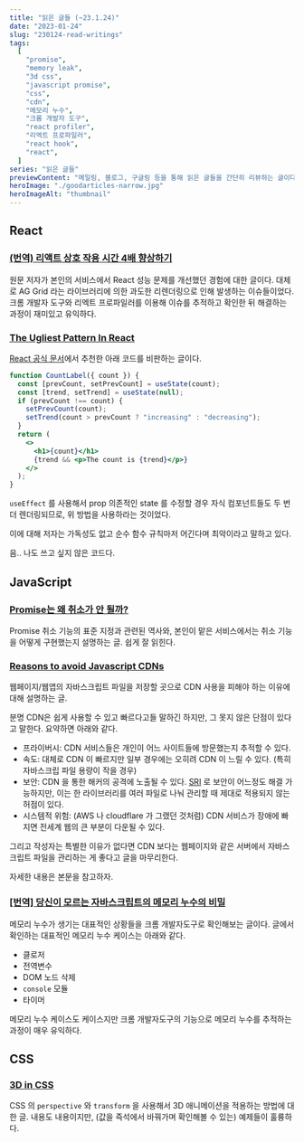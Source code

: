 ```yaml
---
title: "읽은 글들 (~23.1.24)"
date: "2023-01-24"
slug: "230124-read-writings"
tags:
  [
    "promise",
    "memory leak",
    "3d css",
    "javascript promise",
    "css",
    "cdn",
    "메모리 누수",
    "크롬 개발자 도구",
    "react profiler",
    "리엑트 프로파일러",
    "react hook",
    "react",
  ]
series: "읽은 글들"
previewContent: "메일링, 블로그, 구글링 등을 통해 읽은 글들을 간단히 리뷰하는 글이다."
heroImage: "./goodarticles-narrow.jpg"
heroImageAlt: "thumbnail"
---
```


## React

### [(번역) 리액트 상호 작용 시간 4배 향상하기](https://velog.io/@superlipbalm/improving-react-interaction-times-by-4x)

원문 저자가 본인의 서비스에서 React 성능 문제를 개선했던 경험에 대한 글이다. 대체로 AG Grid 라는 라이브러리에 의한 과도한 리렌더링으로 인해 발생하는 이슈들이었다. 크롬 개발자 도구와 리엑트 프로파일러를 이용해 이슈를 추적하고 확인한 뒤 해결하는 과정이 재미있고 유익하다.

### [The Ugliest Pattern In React](https://sebastiancarlos.com/the-ugliest-pattern-in-react-%EF%B8%8F-adjusting-state-in-response-to-rendering-e8f651fa958b)

[React 공식 문서](https://beta.reactjs.org/reference/react/useState#storing-information-from-previous-renders)에서 추천한 아래 코드를 비판하는 글이다.

```jsx
function CountLabel({ count }) {
  const [prevCount, setPrevCount] = useState(count);
  const [trend, setTrend] = useState(null);
  if (prevCount !== count) {
    setPrevCount(count);
    setTrend(count > prevCount ? "increasing" : "decreasing");
  }
  return (
    <>
      <h1>{count}</h1>
      {trend && <p>The count is {trend}</p>}
    </>
  );
}
```

`useEffect` 를 사용해서 prop 의존적인 state 를 수정할 경우 자식 컴포넌트들도 두 번 더 렌더링되므로, 위 방법을 사용하라는 것이었다.

이에 대해 저자는 가독성도 없고 순수 함수 규칙마저 어긴다며 최악이라고 말하고 있다.

음.. 나도 쓰고 싶지 않은 코드다.

## JavaScript

### [Promise는 왜 취소가 안 될까?](https://tech.kakao.com/2023/01/11/promise-cancelation-in-javascript/)

Promise 취소 기능의 표준 지정과 관련된 역사와, 본인이 맡은 서비스에서는 취소 기능을 어떻게 구현했는지 설명하는 글. 쉽게 잘 읽힌다.

### [Reasons to avoid Javascript CDNs](https://blog.wesleyac.com/posts/why-not-javascript-cdn)

웹페이지/웹앱의 자바스크립트 파일을 저장할 곳으로 CDN 사용을 피해야 하는 이유에 대해 설명하는 글.

분명 CDN은 쉽게 사용할 수 있고 빠르다고들 말하긴 하지만, 그 못지 않은 단점이 있다고 말한다. 요약하면 아래와 같다.

- 프라이버시: CDN 서비스들은 개인이 어느 사이트들에 방문했는지 추적할 수 있다.
- 속도: 대체로 CDN 이 빠르지만 일부 경우에는 오히려 CDN 이 느릴 수 있다. (특히 자바스크립 파일 용량이 작을 경우)
- 보안: CDN 을 통한 해커의 공격에 노출될 수 있다. [SRI](https://developer.mozilla.org/en-US/docs/Web/Security/Subresource_Integrity) 로 보안이 어느정도 해결 가능하지만, 이는 한 라이브러리를 여러 파일로 나눠 관리할 때 제대로 적용되지 않는 허점이 있다.
- 시스템적 위험: (AWS 나 cloudflare 가 그랬던 것처럼) CDN 서비스가 장애에 빠지면 전세계 웹의 큰 부분이 다운될 수 있다.

그리고 작성자는 특별한 이유가 없다면 CDN 보다는 웹페이지와 같은 서버에서 자바스크립트 파일을 관리하는 게 좋다고 글을 마무리한다.

자세한 내용은 본문을 참고하자.

### [[번역] 당신이 모르는 자바스크립트의 메모리 누수의 비밀](https://ui.toast.com/posts/ko_20210611)

메모리 누수가 생기는 대표적인 상황들을 크롬 개발자도구로 확인해보는 글이다. 글에서 확인하는 대표적인 메모리 누수 케이스는 아래와 같다.

- 클로저
- 전역변수
- DOM 노드 삭제
- `console` 모듈
- 타이머

메모리 누수 케이스도 케이스지만 크롬 개발자도구의 기능으로 메모리 누수를 추적하는 과정이 매우 유익하다.

## CSS

### [3D in CSS](https://garden.bradwoods.io/notes/css/3d)

CSS 의 `perspective` 와 `transform` 을 사용해서 3D 애니메이션을 적용하는 방법에 대한 글. 내용도 내용이지만, (값을 즉석에서 바꿔가며 확인해볼 수 있는) 예제들이 훌륭하다.
